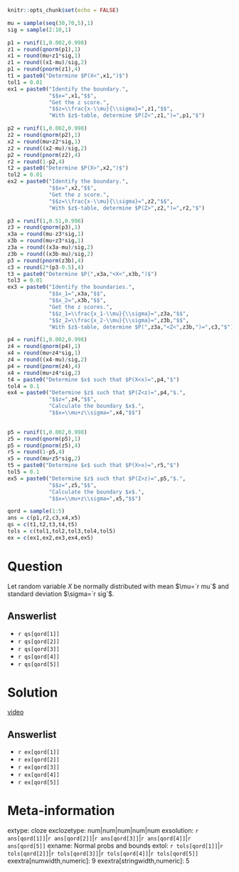 ```r
knitr::opts_chunk$set(echo = FALSE)

mu = sample(seq(30,70,5),1)
sig = sample(2:10,1)

p1 = runif(1,0.002,0.998)
z1 = round(qnorm(p1),1)
x1 = round(mu+z1*sig,1)
z1 = round((x1-mu)/sig,2)
p1 = round(pnorm(z1),4)
t1 = paste0("Determine $P(X<",x1,")$")
tol1 = 0.01
ex1 = paste0("Identify the boundary.",
             "$$x=",x1,"$$",
             "Get the z score.",
             "$$z=\\frac{x-\\mu}{\\sigma}=",z1,"$$",
             "With $z$-table, determine $P(Z<",z1,")=",p1,"$")

p2 = runif(1,0.002,0.998)
z2 = round(qnorm(p2),1)
x2 = round(mu+z2*sig,1)
z2 = round((x2-mu)/sig,2)
p2 = round(pnorm(z2),4)
r2 = round(1-p2,4)
t2 = paste0("Determine $P(X>",x2,")$")
tol2 = 0.01
ex2 = paste0("Identify the boundary.",
             "$$x=",x2,"$$",
             "Get the z score.",
             "$$z=\\frac{x-\\mu}{\\sigma}=",z2,"$$",
             "With $z$-table, determine $P(Z>",z2,")=",r2,"$")

p3 = runif(1,0.51,0.998)
z3 = round(qnorm(p3),1)
x3a = round(mu-z3*sig,1)
x3b = round(mu+z3*sig,1)
z3a = round((x3a-mu)/sig,2)
z3b = round((x3b-mu)/sig,2)
p3 = round(pnorm(z3b),4)
c3 = round(2*(p3-0.5),4)
t3 = paste0("Determine $P(",x3a,"<X<",x3b,")$")
tol3 = 0.01
ex3 = paste0("Identify the boundaries.",
             "$$x_1=",x3a,"$$",
             "$$x_2=",x3b,"$$",
             "Get the z scores.",
             "$$z_1=\\frac{x_1-\\mu}{\\sigma}=",z3a,"$$",
             "$$z_2=\\frac{x_2-\\mu}{\\sigma}=",z3b,"$$",
             "With $z$-table, determine $P(",z3a,"<Z<",z3b,")=",c3,"$")

p4 = runif(1,0.002,0.998)
z4 = round(qnorm(p4),1)
x4 = round(mu+z4*sig,1)
z4 = round((x4-mu)/sig,2)
p4 = round(pnorm(z4),4)
x4 = round(mu+z4*sig,2)
t4 = paste0("Determine $x$ such that $P(X<x)=",p4,"$")
tol4 = 0.1
ex4 = paste0("Determine $z$ such that $P(Z<z)=",p4,"$.",
             "$$z=",z4,"$$",
             "Calculate the boundary $x$.",
             "$$x=\\mu+z\\sigma=",x4,"$$")
             

p5 = runif(1,0.002,0.998)
z5 = round(qnorm(p5),1)
p5 = round(pnorm(z5),4)
r5 = round(1-p5,4)
x5 = round(mu+z5*sig,2)
t5 = paste0("Determine $x$ such that $P(X>x)=",r5,"$")
tol5 = 0.1
ex5 = paste0("Determine $z$ such that $P(Z>z)=",p5,"$.",
             "$$z=",z5,"$$",
             "Calculate the boundary $x$.",
             "$$x=\\mu+z\\sigma=",x5,"$$")

qord = sample(1:5)
ans = c(p1,r2,c3,x4,x5)
qs = c(t1,t2,t3,t4,t5)
tols = c(tol1,tol2,tol3,tol4,tol5)
ex = c(ex1,ex2,ex3,ex4,ex5)
```

Question
========

Let random variable $X$ be normally distributed with mean $\mu=`r mu`$ and standard deviation $\sigma=`r sig`$.

Answerlist
--------
* `r qs[qord[1]]`
* `r qs[qord[2]]`
* `r qs[qord[3]]`
* `r qs[qord[4]]`
* `r qs[qord[5]]`


Solution
========

[video](https://vimeo.com/531945066){target="_blank"}

Answerlist
--------
* `r ex[qord[1]]`
* `r ex[qord[2]]`
* `r ex[qord[3]]`
* `r ex[qord[4]]`
* `r ex[qord[5]]`


                                                                                                          
Meta-information
================
extype: cloze
exclozetype: num|num|num|num|num
exsolution: `r ans[qord[1]]`|`r ans[qord[2]]`|`r ans[qord[3]]`|`r ans[qord[4]]`|`r ans[qord[5]]`
exname: Normal probs and bounds
extol: `r tols[qord[1]]`|`r tols[qord[2]]`|`r tols[qord[3]]`|`r tols[qord[4]]`|`r tols[qord[5]]`
exextra[numwidth,numeric]: 9
exextra[stringwidth,numeric]: 5
